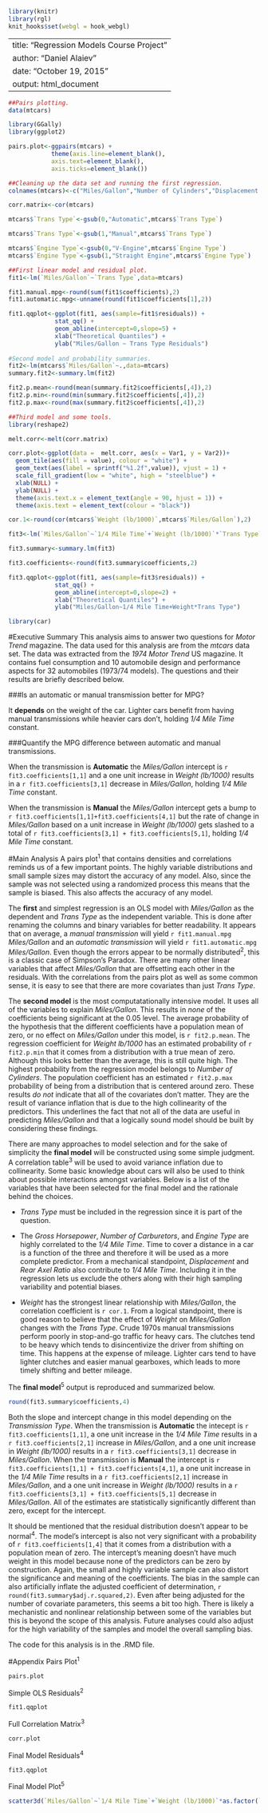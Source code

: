 ```r
library(knitr)
library(rgl)
knit_hooks$set(webgl = hook_webgl)
```

---
title: "Regression Models Course Project"
author: "Daniel Alaiev"
date: "October 19, 2015"
output: html_document
---

```r
##Pairs plotting.
data(mtcars)

library(GGally)
library(ggplot2)

pairs.plot<-ggpairs(mtcars) + 
            theme(axis.line=element_blank(),
            axis.text=element_blank(),
            axis.ticks=element_blank())

##Cleaning up the data set and running the first regression.
colnames(mtcars)<-c("Miles/Gallon","Number of Cylinders","Displacement (cu.in.)","Gross Horsepower","Rear Axle Ratio","Weight (lb/1000)","1/4 Mile Time","Engine Type","Trans Type","Number of Forward Gears","Number of Carburetors")

corr.matrix<-cor(mtcars)

mtcars$`Trans Type`<-gsub(0,"Automatic",mtcars$`Trans Type`)

mtcars$`Trans Type`<-gsub(1,"Manual",mtcars$`Trans Type`)

mtcars$`Engine Type`<-gsub(0,"V-Engine",mtcars$`Engine Type`)
mtcars$`Engine Type`<-gsub(1,"Straight Engine",mtcars$`Engine Type`)

##First linear model and residual plot.
fit1<-lm(`Miles/Gallon`~`Trans Type`,data=mtcars)

fit1.manual.mpg<-round(sum(fit1$coefficients),2)
fit1.automatic.mpg<-unname(round(fit1$coefficients[1],2))

fit1.qqplot<-ggplot(fit1, aes(sample=fit1$residuals)) +
             stat_qq() +
             geom_abline(intercept=0,slope=5) +
             xlab("Theoretical Quantiles") +
             ylab("Miles/Gallon ~ Trans Type Residuals")
            
#Second model and probability summaries.
fit2<-lm(mtcars$`Miles/Gallon`~.,data=mtcars)
summary.fit2<-summary.lm(fit2)

fit2.p.mean<-round(mean(summary.fit2$coefficients[,4]),2)
fit2.p.min<-round(min(summary.fit2$coefficients[,4]),2)
fit2.p.max<-round(max(summary.fit2$coefficients[,4]),2)

##Third model and some tools.
library(reshape2)

melt.corr<-melt(corr.matrix)

corr.plot<-ggplot(data =  melt.corr, aes(x = Var1, y = Var2))+
  geom_tile(aes(fill = value), colour = "white") +
  geom_text(aes(label = sprintf("%1.2f",value)), vjust = 1) +
  scale_fill_gradient(low = "white", high = "steelblue") +
  xlab(NULL) +
  ylab(NULL) +
  theme(axis.text.x = element_text(angle = 90, hjust = 1)) +
  theme(axis.text = element_text(colour = "black"))

cor.1<-round(cor(mtcars$`Weight (lb/1000)`,mtcars$`Miles/Gallon`),2)

fit3<-lm(`Miles/Gallon`~`1/4 Mile Time`+`Weight (lb/1000)`*`Trans Type`,data=mtcars)

fit3.summary<-summary.lm(fit3)

fit3.coefficients<-round(fit3.summary$coefficients,2)

fit3.qqplot<-ggplot(fit1, aes(sample=fit3$residuals)) +
             stat_qq() +
             geom_abline(intercept=0,slope=2) +
             xlab("Theoretical Quantiles") +
             ylab("Miles/Gallon~1/4 Mile Time+Weight*Trans Type")

library(car)

```


#Executive Summary
This analysis aims to answer two questions for *Motor Trend* magazine. The data used for this analysis are from the *mtcars* data set. The data was extracted from the *1974 Motor Trend* US magazine. It contains fuel consumption and 10 automobile design and performance aspects for 32 automobiles (1973/74 models). The questions and their results are briefly described below. 

###Is an automatic or manual transmission better for MPG?

It **depends** on the weight of the car. Lighter cars benefit from having manual transmissions while heavier cars don't, holding *1/4 Mile Time* constant. 

###Quantify the MPG difference between automatic and manual transmissions.

When the transmission is **Automatic** the *Miles/Gallon* intercept is `r fit3.coefficients[1,1]` and a one unit increase in *Weight (lb/1000)* results in a `r fit3.coefficients[3,1]` decrease in *Miles/Gallon*, holding *1/4 Mile Time* constant.

When the transmission is **Manual** the *Miles/Gallon* intercept gets a bump to `r fit3.coefficients[1,1]+fit3.coefficients[4,1]` but the rate of change in *Miles/Gallon* based on a unit increase in *Weight (lb/1000)* gets slashed to a total of `r fit3.coefficients[3,1] + fit3.coefficients[5,1]`, holding *1/4 Mile Time* constant.

#Main Analysis
A pairs plot^1^ that contains densities and correlations reminds us of a few important points. The highly variable distributions and small sample sizes may distort the accuracy of any model. Also, since the sample was not selected using a randomized process this means that the sample is biased. This also affects the accuracy of any model.

The **first** and simplest regression is an OLS model with *Miles/Gallon* as the dependent and *Trans Type* as the independent variable. This is done after renaming the columns and binary variables for better readability. It appears that on average, a *manual transmission* will yield `r fit1.manual.mpg` *Miles/Gallon* and an *automatic transmission* will yield `r fit1.automatic.mpg` *Miles/Gallon*. Even though the errors appear to be normally distributed^2^, this is a classic case of Simpson's Paradox. There are many other linear variables that affect *Miles/Gallon* that are offsetting each other in the residuals. With the correlations from the pairs plot as well as some common sense, it is easy to see that there are more covariates than just *Trans Type*.

The **second model** is the most computatationally intensive model. It uses all of the variables to explain *Miles/Gallon*. This results in *none* of the coefficients being significant at the 0.05 level. The average probability of the hypothesis that the different coefficients have a population mean of zero, or no effect on *Miles/Gallon* under this model, is `r fit2.p.mean`. The regression coefficient for *Weight lb/1000* has an estimated probability of `r fit2.p.min` that it comes from a distribution with a true mean of zero. Although this looks better than the average, this is still quite high. The highest probability from the regression model belongs to *Number of Cylinders*. The population coefficient has an estimated `r fit2.p.max` probability of being from a distribution that is centered around zero. These results *do not* indicate that all of the covariates don't matter. They are the result of variance inflation that is due to the high collinearity of the predictors. This underlines the fact that not all of the data are useful in predicting *Miles/Gallon* and that a logically sound model should be built by considering these findings.

There are many approaches to model selection and for the sake of simplicity the **final model** will be constructed using some simple judgment. A correlation table^3^ will be used to avoid variance inflation due to collinearity. Some basic knowledge about cars will also be used to think about possible interactions amongst variables. Below is a list of the variables that have been selected for the final model and the rationale behind the choices.

* *Trans Type* must be included in the regression since it is part of the question.

* The *Gross Horsepower*, *Number of Carburetors*, and *Engine Type* are highly correlated to the *1/4 Mile Time*. Time to cover a distance in a car is a function of the three and therefore it will be used as a more complete predictor. From a mechanical standpoint, *Displacement* and *Rear Axel Ratio* also contribute to *1/4 Mile Time*. Including it in the regression lets us exclude the others along with their high sampling variability and potential biases.

* *Weight* has the strongest linear relationship with *Miles/Gallon*, the correlation coefficient is `r cor.1`. From a logical standpoint, there is good reason to believe that the effect of *Weight* on *Miles/Gallon* changes with the *Trans Type*. Crude 1970s manual transmissions perform poorly in stop-and-go traffic for heavy cars. The clutches tend to be heavy which tends to disincentivize the driver from shifting on time. This happens at the expense of mileage. Lighter cars tend to have lighter clutches and easier manual gearboxes, which leads to more timely shifting and better mileage. 

The **final model**^5^ output is reproduced and summarized below.
```r
round(fit3.summary$coefficients,4)
```

Both the slope and intercept change in this model depending on the *Transmission Type*. When the transmission is **Automatic** the intecept is `r fit3.coefficients[1,1]`, a one unit increase in the *1/4 Mile Time* results in a `r fit3.coefficients[2,1]` increase in *Miles/Gallon*, and a one unit increase in *Weight (lb/1000)* results in a `r fit3.coefficients[3,1]` decrease in *Miles/Gallon*. When the transmission is **Manual** the intercept is `r fit3.coefficients[1,1] + fit3.coefficients[4,1]`, a one unit increase in the *1/4 Mile Time* results in a `r fit3.coefficients[2,1]` increase in *Miles/Gallon*, and a one unit increase in *Weight (lb/1000)* results in a `r fit3.coefficients[3,1] + fit3.coefficients[5,1]` decrease in *Miles/Gallon*. All of the estimates are statistically significantly different than zero, except for the intercept.

It should be mentioned that the residual distribution doesn't appear to be normal^4^. The model's intercept is also not very significant with a probability of `r fit3.coefficients[1,4]` that it comes from a distribution with a population mean of zero. The intercept's meaning doesn't have much weight in this model because none of the predictors can be zero by construction. Again, the small and highly variable sample can also distort the significance and meaning of the coefficients. The bias in the sample can also artificially inflate the adjusted coefficient of determination, `r round(fit3.summary$adj.r.squared,2)`. Even after being adjusted for the number of covariate parameters, this seems a bit too high. There is likely a mechanistic and nonlinear relationship between some of the variables but this is beyond the scope of this analysis. Future analyses could also adjust for the high variability of the samples and model the overall sampling bias.

The code for this analysis is in the .RMD file.

#Appendix
Pairs Plot^1^

```r
pairs.plot
```

Simple OLS Residuals^2^

```r
fit1.qqplot
```

Full Correlation Matrix^3^

```r
corr.plot
```

Final Model Residuals^4^

```r
fit3.qqplot
```

Final Model Plot^5^

```r
scatter3d(`Miles/Gallon`~`1/4 Mile Time`+`Weight (lb/1000)`*as.factor(`Trans Type`),data=mtcars)
```